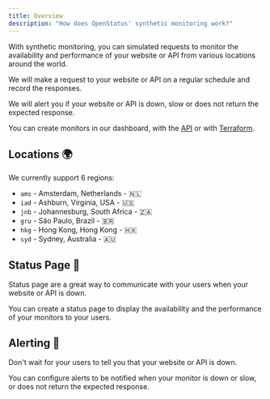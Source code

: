 ```yaml
---
title: Overview
description: "How does OpenStatus' synthetic monitoring work?"
---
```


With synthetic monitoring, you can simulated requests to monitor the availability and performance of
your website or API from various locations around the world.

We will make a request to your website or API on a regular schedule and record the
responses.

We will alert you if your website or API is down, slow or does not return the expected response.

You can create monitors in our dashboard, with the <a href="/api-reference/monitor/post-monitor">API</a> or with <a href="/packages/terraform">Terraform</a>.

## Locations 🌍

We currently support 6 regions:

- `ams` - Amsterdam, Netherlands - 🇳🇱
- `iad` - Ashburn, Virginia, USA - 🇺🇸
- `jnb` - Johannesburg, South Africa - 🇿🇦
- `gru` - São Paulo, Brazil - 🇧🇷
- `hkg` - Hong Kong, Hong Kong - 🇭🇰
- `syd` - Sydney, Australia - 🇦🇺

## Status Page 📃

Status page are a great way to communicate with your users when your website or API is down.

You can create a status page to display the availability and the performance of your
monitors to your users.

## Alerting 🚨

Don't wait for your users to tell you that your website or API is down.

You can configure alerts to be notified when your monitor is down or slow, or does not return the expected response.
